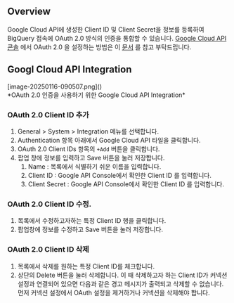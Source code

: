 ## Overview
Google Cloud API에 생성한 Client ID 및 Client Secret을 정보를 등록하여 BigQuery 접속에 OAuth 2.0 방식의 인증을 통합할 수 있습니다. [Google Cloud API 콘솔](https://console.cloud.google.com/apis/credentials) 에서 OAuth 2.0 을 설정하는 방법은 이 [문서](https://support.google.com/cloud/answer/6158849?hl=en) 를 참고 부탁드립니다.

## Googl Cloud API Integration
<p align="center">
<div>[image-20250116-090507.png]()</div>
*OAuth 2.0 인증을 사용하기 위한 Google Cloud API Integration*
</p>

### OAuth 2.0 Client ID 추가
1. General &gt; System &gt; Integration 메뉴를 선택합니다.
2. Authentication 항목 아래에서 Google Cloud API 타일을 클릭합니다.
3. OAuth 2.0 Client IDs 항목의 `+Add` 버튼을 클릭합니다.
4. 팝업 창에 정보를 입력하고 Save 버튼을 눌러 저장합니다.
    1. Name : 목록에서 식별하기 쉬운 이름을 입력합니다.
    2. Client ID : Google API Console에서 확인한 Client ID 를 입력합니다.
    3. Client Secret : Google API Console에서 확인한 Client ID 를 입력합니다.

### OAuth 2.0 Client ID 수정.
1. 목록에서 수정하고자하는 특정 Client ID 행을 클릭합니다.
2. 팝업창에 정보를 수정하고 Save 버튼을 눌러 저장합니다.

### OAuth 2.0 Client ID 삭제
1. 목록에서 삭제를 원하는 특정 Client ID를 체크합니다.
2. 상단의 Delete 버튼을 눌러 삭제합니다.  이 때 삭제하고자 하는 Client ID가 커넥션 설정과 연결되어 있으면 다음과 같은 경고 메시지가 출력되고 삭제할 수 없습니다. 먼저 커넥션 설정에서 OAuth 설정을 제거하거나 커넥션을 삭제해야 합니다.
